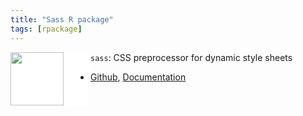 ```yaml
---
title: "Sass R package"
tags: [rpackage]
---
```


<a href="https://sass-lang.com"><img src="/images/sass.svg" align="left" height=85 style="background-color: white; padding-right: 40px;"/></a>
`sass`: CSS preprocessor for dynamic style sheets

  - [Github](https://github.com/rstudio/sass),
[Documentation](https://rstudio.github.io/sass/articles/sass.html)

<!--more-->

